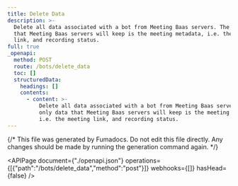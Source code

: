 ```yaml
---
title: Delete Data
description: >-
  Delete all data associated with a bot from Meeting Baas servers. The only data
  that Meeting Baas servers will keep is the meeting metadata, i.e. the meeting
  link, and recording status. 
full: true
_openapi:
  method: POST
  route: /bots/delete_data
  toc: []
  structuredData:
    headings: []
    contents:
      - content: >-
          Delete all data associated with a bot from Meeting Baas servers. The
          only data that Meeting Baas servers will keep is the meeting metadata,
          i.e. the meeting link, and recording status.
---
```


{/* This file was generated by Fumadocs.
Do not edit this file directly. Any changes should be made by running the generation command again. */}

<APIPage document={"./openapi.json"} operations={[{"path":"/bots/delete_data","method":"post"}]} webhooks={[]} hasHead={false} />